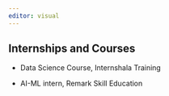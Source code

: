 ```yaml
---
editor: visual
---
```


## Internships and Courses

-   Data Science Course, Internshala Training

-   AI-ML intern, Remark Skill Education
